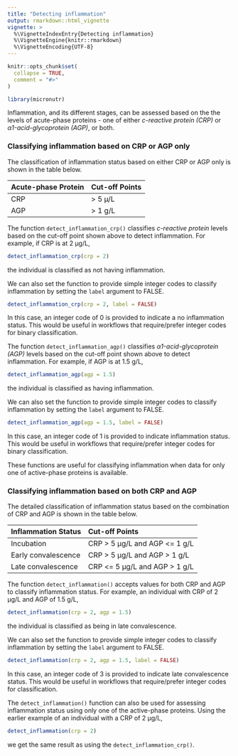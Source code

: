 ```yaml
---
title: "Detecting inflammation"
output: rmarkdown::html_vignette
vignette: >
  %\VignetteIndexEntry{Detecting inflammation}
  %\VignetteEngine{knitr::rmarkdown}
  %\VignetteEncoding{UTF-8}
---
```


```r
knitr::opts_chunk$set(
  collapse = TRUE,
  comment = "#>"
)
```

```r
library(micronutr)
```

Inflammation, and its different stages, can be assessed based on the the levels of acute-phase proteins - one of either *c-reactive protein (CRP)* or *α1-acid-glycoprotein (AGP)*, or both. 

### Classifying inflammation based on CRP or AGP only

The classification of inflammation status based on either CRP or AGP only is shown in the table below.

**Acute-phase Protein** | **Cut-off Points**
:--- | :---
CRP | > 5 µ/L
AGP | > 1 g/L

The function `detect_inflammation_crp()` classifies *c-reactive protein* levels based on the cut-off point shown above to detect inflammation. For example, if CRP is at 2 µg/L,

```r
detect_inflammation_crp(crp = 2)
```

the individual is classified as not having inflammation.

We can also set the function to provide simple integer codes to classify inflammation by setting the `label` argument to FALSE.

```r
detect_inflammation_crp(crp = 2, label = FALSE)
```

In this case, an integer code of 0 is provided to indicate a no inflammation status. This would be useful in workflows that require/prefer integer codes for binary classification.

The function `detect_inflammation_agp()` classifies *α1-acid-glycoprotein (AGP)* levels based on the cut-off point shown above to detect inflammation. For example, if AGP is at 1.5 g/L,

```r
detect_inflammation_agp(agp = 1.5)
```

the individual is classified as having inflammation.

We can also set the function to provide simple integer codes to classify inflammation by setting the `label` argument to FALSE.

```r
detect_inflammation_agp(agp = 1.5, label = FALSE)
```

In this case, an integer code of 1 is provided to indicate inflammation status. This would be useful in workflows that require/prefer integer codes for binary classification.

These functions are useful for classifying inflammation when data for only one of active-phase proteins is available.

### Classifying inflammation based on both CRP and AGP

The detailed classification of inflammation status based on the combination of CRP and AGP is shown in the table below.

**Inflammation Status** | **Cut-off Points**
:--- | :--- |
Incubation | CRP > 5 µg/L and AGP <= 1 g/L
Early convalescence | CRP > 5 µg/L and AGP > 1 g/L
Late convalescence | CRP <= 5 µg/L and AGP > 1 g/L

The function `detect_inflammation()` accepts values for both CRP and AGP to classify inflammation status. For example, an individual with CRP of 2 µg/L and AGP of 1.5 g/L,

```r
detect_inflammation(crp = 2, agp = 1.5)
```

the individual is classified as being in late convalescence.

We can also set the function to provide simple integer codes to classify inflammation by setting the `label` argument to FALSE.

```r
detect_inflammation(crp = 2, agp = 1.5, label = FALSE)
```

In this case, an integer code of 3 is provided to indicate late convalescence status. This would be useful in workflows that require/prefer integer codes for classification.

The `detect_inflammation()` function can also be used for assessing inflammation status using only one of the active-phase proteins. Using the earlier example of an individual with a CRP of 2 µg/L,

```r
detect_inflammation(crp = 2)
```

we get the same result as using the `detect_inflammation_crp()`.

<br/>
<br/>
